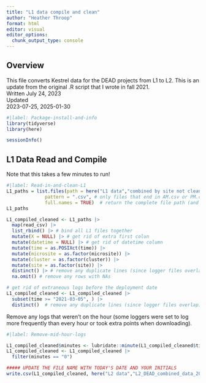 ```yaml
---
title: "L1 data compile and clean"
author: "Heather Throop"
format: html
editor: visual
editor_options: 
  chunk_output_type: console
---
```


## Overview

This file converts Kestrel data for the DEAD projects from L1 to L2. This is an update from the original .R script that I wrote in fall 2021.\
Written July 24, 2023\
Updated\
2023-07-25, 2025-01-30

```r
#|label: Package-install-and-info
library(tidyverse)
library(here) 

sessionInfo() 
```

## L1 Data Read and Compile

Note that this takes a few minutes to run!

```r
#|label: Read-in-and-clean-L1 
L1_paths = list.files(path = here("L1 data","combined by site not cleaned"), # get a list of all files in the L1 not cleaned folder
              pattern = ".csv", # only files that end in AM.csv or PM.csv
              full.names = TRUE)  # return the complete file path (and not just the file name)
L1_paths

L1_compiled_cleaned <- L1_paths |> 
  map(read_csv) |> 
  list_rbind() |> # bind all L1 files together
  mutate(X = NULL) |> # get rid of extra first colun
  mutate(datetime = NULL) |> # get rid of datetime column
  mutate(time = as.POSIXct(time)) |> 
  mutate(microsite = as.factor(microsite)) |>
  mutate(cluster = as.factor(cluster)) |>
  mutate(site = as.factor(site)) |>
  distinct() |> # remove any duplicate lines (since logger files overlap)
  na.omit() # remove any rows with NAs

# get rid of extraneous logs before the deployment date
L1_compiled_cleaned <- L1_compiled_cleaned |>
  subset(time >= "2021-03-05", ) |>
  distinct()  # remove any duplicate lines (since logger files overlap)

```

Remove any logs that weren't on the hour (some loggers were set to log more frequently than every hour or took extra points when downloading).

```r
#|label: Remove-mid-hour-logs

L1_compiled_cleaned$minutes <- lubridate::minute(L1_compiled_cleaned$time) # extract the date out of the datetime stamp
L1_compiled_cleaned <- L1_compiled_cleaned |>
  filter(minutes == "0")
```

```r
##### UPDATE THE FILE NAME WITH TODAY'S DATE AND YOUR INITIALS
write.csv(L1_compiled_cleaned, here("L2 data","L2_DEAD_combined_data_2024-02-13_HT.csv")) # save a csv to the appropriate folder

```
